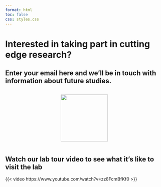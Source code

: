```yaml
---
format: html
toc: false
css: styles.css
---
```


```{=html}
<style>
  body {
  background-image: url("images/eeg.png");
  background-size: cover;
  background-repeat: no-repeat;
}


</style>
```
# Interested in taking part in cutting edge research? {.centerh1}

## Enter your email here and we'll be in touch with information about future studies. {.centerh2}

::: {style="display: flex; justify-content: center;"}
[![](images/signup.png){width="150"}](https://eu.surveymonkey.com/r/ZDP6DWP)
:::

</iframe>

::: {.callout-note icon=false}
# Watch our lab tour video to see what it's like to visit the lab
:::

{{< video https://www.youtube.com/watch?v=zz8FcmBfKf0 >}}
